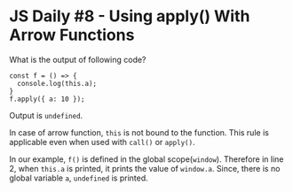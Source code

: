 
<Layout>
<SEO title="JS Daily #8 - Using apply() With Arrow Functions" />
<JSLayout>

# JS Daily #8 - Using apply() With Arrow Functions

What is the output of following code?

```javascript{numberLines: true}
const f = () => {
  console.log(this.a);
}
f.apply({ a: 10 });
```

<Divider />

Output is `undefined`.

In case of arrow function, `this` is not bound to the function. This rule is applicable even when used with `call()` or `apply()`.

In our example, `f()` is defined in the global scope(`window`). Therefore in line 2, when `this.a` is printed, it prints the value of `window.a`. Since, there is no global variable `a`, `undefined` is printed.

</JSLayout>
</Layout>

